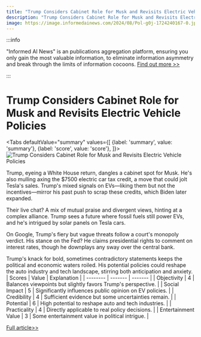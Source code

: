 ```yaml
---
title: "Trump Considers Cabinet Role for Musk and Revisits Electric Vehicle Policies"
description: "Trump Considers Cabinet Role for Musk and Revisits Electric Vehicle Policies"
image: https://image.informedainews.com/2024/08/Pol-g0j-1724240167-0.jpg
---
```



:::info

"Informed AI News" is an publications aggregation platform, ensuring you only gain the most valuable information, to eliminate information asymmetry and break through the limits of information cocoons.  [Find out more >>](/)

:::

# Trump Considers Cabinet Role for Musk and Revisits Electric Vehicle Policies


<Tabs
	defaultValue="summary"
	values={[
	{label: 'summary', value: 'summary'},
	{label: 'score', value: 'score'},
]}>
<TabItem value="summary">
<img
  src="https://image.informedainews.com/2024/08/Pol-g0j-1724240167-0.jpg"
  alt="Trump Considers Cabinet Role for Musk and Revisits Electric Vehicle Policies"
/>



Trump, eyeing a White House return, dangles a cabinet spot for Musk. He's also mulling axing the $7500 electric car tax credit, a move that could jolt Tesla's sales. Trump's mixed signals on EVs—liking them but not the incentives—mirror his past push to scrap these credits, which Biden later expanded.

Their live chat? A mix of mutual praise and divergent views, hinting at a complex alliance. Trump sees a future where fossil fuels still power EVs, and he's intrigued by solar panels on Tesla cars.

On Google, Trump's fiery but vague threats follow a court's monopoly verdict. His stance on the Fed? He claims presidential rights to comment on interest rates, though he downplays any sway over the central bank.

Trump's knack for bold, sometimes contradictory statements keeps the political and economic waters roiled. His potential policies could reshape the auto industry and tech landscape, stirring both anticipation and anxiety.
</TabItem>
<TabItem value="score">
	| Scores     | Value   | Explanation |
	| -------- | ------- | ------- |
	| Objectivity  | 4    | Balances viewpoints but slightly favors Trump's perspective.    |
	| Social Impact | 5     | Significantly influences public opinion on EV policies.    |
	| Credibility    | 4    | Sufficient evidence but some uncertainties remain.    |
	| Potential    | 6    | High potential to reshape auto and tech industries.    |
	| Practicality    | 4    | Directly applicable to real policy decisions.    |
	| Entertainment Value    | 3    | Some entertainment value in political intrigue.    |
</TabItem>
</Tabs>

[Full article>>](https://wallstreetcn.com/articles/3724777)
